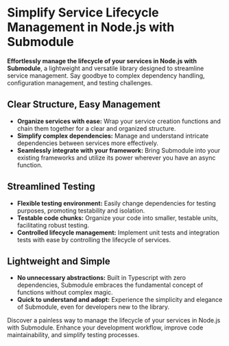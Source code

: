 
# Simplify Service Lifecycle Management in Node.js with Submodule

**Effortlessly manage the lifecycle of your services in Node.js with Submodule**, a lightweight and versatile library designed to streamline service management. Say goodbye to complex dependency handling, configuration management, and testing challenges.

## Clear Structure, Easy Management

* **Organize services with ease:** Wrap your service creation functions and chain them together for a clear and organized structure.
* **Simplify complex dependencies:** Manage and understand intricate dependencies between services more effectively.
* **Seamlessly integrate with your framework:** Bring Submodule into your existing frameworks and utilize its power wherever you have an async function.

## Streamlined Testing

* **Flexible testing environment:** Easily change dependencies for testing purposes, promoting testability and isolation.
* **Testable code chunks:** Organize your code into smaller, testable units, facilitating robust testing.
* **Controlled lifecycle management:** Implement unit tests and integration tests with ease by controlling the lifecycle of services.

## Lightweight and Simple

* **No unnecessary abstractions:** Built in Typescript with zero dependencies, Submodule embraces the fundamental concept of functions without complex magic.
* **Quick to understand and adopt:** Experience the simplicity and elegance of Submodule, even for developers new to the library.

Discover a painless way to manage the lifecycle of your services in Node.js with Submodule. Enhance your development workflow, improve code maintainability, and simplify testing processes.

<Cards num={2}>
  <Card title="2 mins brief" arrow></Card>
</Cards>
